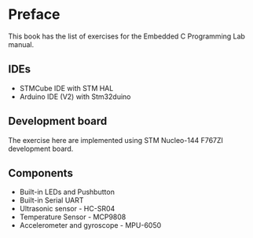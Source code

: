 # Preface {.unnumbered}

This book has the list of exercises for the Embedded C Programming Lab manual.

## IDEs

- STMCube IDE with STM HAL
- Arduino IDE (V2) with Stm32duino

## Development board

The exercise here are implemented using STM Nucleo-144 F767ZI development board.

## Components
- Built-in LEDs and Pushbutton
- Built-in Serial UART
- Ultrasonic sensor - HC-SR04 
- Temperature Sensor - MCP9808
- Accelerometer and gyroscope - MPU-6050

